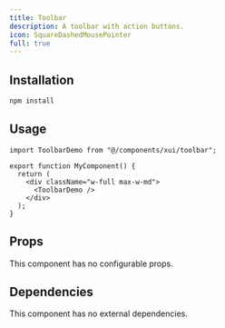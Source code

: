 ```yaml
---
title: Toolbar
description: A toolbar with action buttons.
icon: SquareDashedMousePointer
full: true
---
```



<Preview link="toolbar">
    <ToolbarDemo />
</Preview>

## Installation

```bash
npm install
```

## Usage

```tsx
import ToolbarDemo from "@/components/xui/toolbar";

export function MyComponent() {
  return (
    <div className="w-full max-w-md">
      <ToolbarDemo />
    </div>
  );
}
```

## Props

This component has no configurable props.

## Dependencies

This component has no external dependencies.
